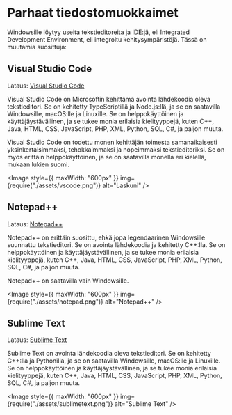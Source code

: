 # Parhaat tiedostomuokkaimet

Windowsille löytyy useita tekstieditoreita ja IDE:jä, eli Integrated Development Environment, eli integroitu kehitysympäristöjä. Tässä on muutamia suosittuja:

## Visual Studio Code

Lataus: [Visual Studio Code](https://code.visualstudio.com/)

Visual Studio Code on Microsoftin kehittämä avointa lähdekoodia oleva tekstieditori. Se on kehitetty TypeScriptillä ja Node.js:llä, ja se on saatavilla Windowsille, macOS:lle ja Linuxille. Se on helppokäyttöinen ja käyttäjäystävällinen, ja se tukee monia erilaisia kielityyppejä, kuten C++, Java, HTML, CSS, JavaScript, PHP, XML, Python, SQL, C#, ja paljon muuta.

Visual Studio Code on todettu monen kehittäjän toimesta samanaikaisesti yksinkertaisimmaksi, tehokkaimmaksi ja nopeimmaksi tekstieditoriksi. Se on myös erittäin helppokäyttöinen, ja se on saatavilla monella eri kielellä, mukaan lukien suomi.

<Image
	style={{ maxWidth: "600px" }}
	img={require("./assets/vscode.png")}
	alt="Laskuni"
/>

## Notepad++

Lataus: [Notepad++](https://notepad-plus-plus.org/)

Notepad++ on erittäin suosittu, ehkä jopa legendaarinen Windowsille suunnattu tekstieditori. Se on avointa lähdekoodia ja kehitetty C++:lla. Se on helppokäyttöinen ja käyttäjäystävällinen, ja se tukee monia erilaisia kielityyppejä, kuten C++, Java, HTML, CSS, JavaScript, PHP, XML, Python, SQL, C#, ja paljon muuta.

Notepad++ on saatavilla vain Windowsille.

<Image
	style={{ maxWidth: "600px" }}
	img={require("./assets/notepad.png")}
	alt="Notepad++"
/>

## Sublime Text

Lataus: [Sublime Text](https://www.sublimetext.com/)

Sublime Text on avointa lähdekoodia oleva tekstieditori. Se on kehitetty C++:lla ja Pythonilla, ja se on saatavilla Windowsille, macOS:lle ja Linuxille. Se on helppokäyttöinen ja käyttäjäystävällinen, ja se tukee monia erilaisia kielityyppejä, kuten C++, Java, HTML, CSS, JavaScript, PHP, XML, Python, SQL, C#, ja paljon muuta.

<Image
	style={{ maxWidth: "600px" }}
	img={require("./assets/sublimetext.png")}
	alt="Sublime Text"
/>
